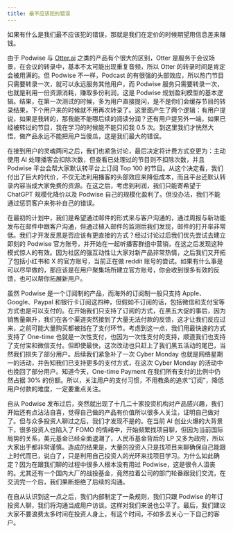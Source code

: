```yaml
---
title: 最不应该犯的错误
---
```


如果有什么是我们最不应该犯的错误，那就是我们在定价的时候期望用信息差来赚钱。

由于 Podwise 与 [Otter.ai](http://Otter.ai) 之类的产品有个很大的区别，Otter 是服务于会议场景，在会议的转录中，基本不太可能出现重复音频，所以 Otter 的转录时间是肯定会被用满的。但 Podwise 不一样，Podcast 的有很强的头部效应，所以热门节目只需要转录一次，就可以永远服务其他用户，而 Podwise 服务只需要转录一次，也就是利用一份资源消耗，赚取多份利润，这是 Podwise 规划盈利模型的基本逻辑。结果，在第一次测试的时候，多为用户直接提问，是不是你们会缓存节目的转录结果，下个用户来的时候就不用再次转录了。这里面产生了两个逻辑：有用户提说，如果是我转的，那我能不能哪后续的阅读分润？还有用户提另外一端，如果已经被转过的节目，我在学习的时候能不能只扣我 0.5 次。到这里我们才恍然大悟，做产品永远不能把用户当傻瓜，这是我们最大的错误。

在接到用户的灵魂两问之后，我们也紧急讨论，最后决定将计费方式变更为：主动使用 AI 处理播客会扣除次数，但查看已处理过的节目则不扣除次数，并且 Podwise 平台会帮大家默认转平台上订阅 Top 100 的节目。从这个决定看，我们付出了巨大的代价，不仅无法利用播客的头部效应来降低成本，而且平台还默认转录内容当成大家免费的资源。在这之后，考虑到利润，我们只能寄希望于 ChatGPT 规模化降价以及 Podwise 自己的规模化盈利了。但没办法，我们不能通过惩罚客户来弥补自己的错误。

在最初的计划中，我们是希望通过邮件的形式来与客户沟通的，通过周报与新功能发布在邮件中跟客户沟通，但通过植入邮件的监测后我们发现，邮件的打开率非常低。我们才开发反思是否应该有更直接的方式？经过讨论过后我们优先尝试去建立即刻的 Podwise 官方账号，并开始在一起听播客群组中营销，在这之后发现这种模式惊人的有效。因为社区的强互动性让大家对新产品非常热情，之后我们又开拓了包括小红书和 X 的官方账号，当前正在做 reddit 账号的尝试。如果有什么事是可以尽早做的，那应该是在用户聚集场所建立官方账号，你会收到很多有效的反馈，也可以帮你拓展新用户。

虽然 Podwise 是一个订阅制的产品，而海外的订阅制一般只支持 Apple、Google、Paypal 和银行卡订阅这四种，但假如不订阅的话，包括微信和支付宝等方式也是可以支付的。在开始我们只支持了订阅的方式，在黑五大促的事后，因为销售量飙升，我们在各个渠道突然接到了大量无法付款的反馈，这才让我们反应过来，之前可能大量购买都被挡在了支付环节。考虑到这一点，我们用最快速的方式支持了 One-time 也就是一次性支付，也因为一次性支付的支持，顺道我们也支持了支付宝和微信支付。但即使最快，这次改动也只赶上了我们黑五活动的尾巴，当然我们损失了部分用户。后续我们紧急补了一次 Cyber Monday 也就是网络星期一的活动，并告知我们已支持更多的支付方式，在这次 Cyber Monday 的活动中也挽回了部分用户。知道今天，One-time Payment 在我们所有支付的比例中仍然占据 30% 的份额。所以，关注用户的支付习惯，不用教条的追求“订阅”，降低用户付款的难度，一定要重点关注。

自从 Podwise 发布过后，突然就出现了十几二十家投资机构对产品感兴趣，我们开始还有点沾沾自喜，觉得自己做的产品有价值所以很多人关注，证明自己做对了。但与众多投资人聊过之后，我们才发现不是的。在当前 AI 创业火爆的大背景下，很多投资人也陷入了 FOMO 的情绪中，开始频繁找项目聊，但因为当前国际局势的关系，美元基金已经全面退潮了，人民币基金背后的 LP 又多为政府，所以大家出手都非常谨慎。造成的结果是，大量的投资人只是找项目来聊确保自己能跟上时代而已，说白了，只是利用自己投资人的光环来找项目学习。为什么如此确定？因为在跟我们聊的过程中很多人根本没有用过 Podwise，这是很令人沮丧的。尤其还有一个国内大厂的战投基金，竟然拉着公司的部门轮番跟我们交流，在交流完一个后，我们果断拒绝了后续的沟通。

在自从认识到这一点之后，我们内部制定了一条规则，我们只跟 Podwise 的年订投资人聊，我们将沟通当成用户访谈。这样对我们来说也公平了。最后，我们建议大家不要浪费太多时间在投资人身上，有这个时间，不如多去关心一下自己的客户。
